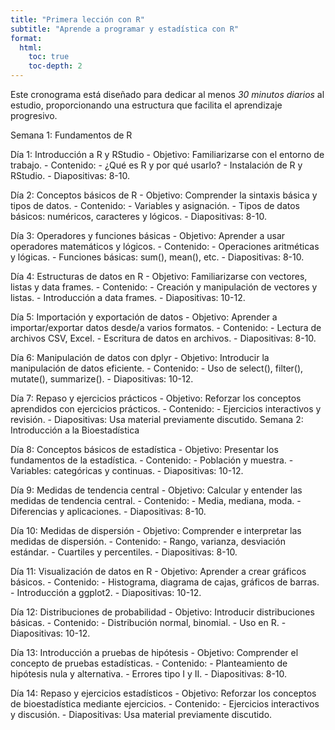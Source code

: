 ```yaml
---
title: "Primera lección con R"
subtitle: "Aprende a programar y estadística con R"
format:
  html:
    toc: true
    toc-depth: 2
---
```


Este cronograma está diseñado para dedicar al menos *30 minutos diarios* al estudio, proporcionando una estructura que facilita el aprendizaje progresivo.



Semana 1: Fundamentos de R

Día 1: Introducción a R y RStudio - Objetivo: Familiarizarse con el entorno de trabajo. - Contenido: - ¿Qué es R y por qué usarlo? - Instalación de R y RStudio. - Diapositivas: 8-10.

Día 2: Conceptos básicos de R - Objetivo: Comprender la sintaxis básica y tipos de datos. - Contenido: - Variables y asignación. - Tipos de datos básicos: numéricos, caracteres y lógicos. - Diapositivas: 8-10.

Día 3: Operadores y funciones básicas - Objetivo: Aprender a usar operadores matemáticos y lógicos. - Contenido: - Operaciones aritméticas y lógicas. - Funciones básicas: sum(), mean(), etc. - Diapositivas: 8-10.

Día 4: Estructuras de datos en R - Objetivo: Familiarizarse con vectores, listas y data frames. - Contenido: - Creación y manipulación de vectores y listas. - Introducción a data frames. - Diapositivas: 10-12.

Día 5: Importación y exportación de datos - Objetivo: Aprender a importar/exportar datos desde/a varios formatos. - Contenido: - Lectura de archivos CSV, Excel. - Escritura de datos en archivos. - Diapositivas: 8-10.

Día 6: Manipulación de datos con dplyr - Objetivo: Introducir la manipulación de datos eficiente. - Contenido: - Uso de select(), filter(), mutate(), summarize(). - Diapositivas: 10-12.

Día 7: Repaso y ejercicios prácticos - Objetivo: Reforzar los conceptos aprendidos con ejercicios prácticos. - Contenido: - Ejercicios interactivos y revisión. - Diapositivas: Usa material previamente discutido.
Semana 2: Introducción a la Bioestadística

Día 8: Conceptos básicos de estadística - Objetivo: Presentar los fundamentos de la estadística. - Contenido: - Población y muestra. - Variables: categóricas y continuas. - Diapositivas: 10-12.

Día 9: Medidas de tendencia central - Objetivo: Calcular y entender las medidas de tendencia central. - Contenido: - Media, mediana, moda. - Diferencias y aplicaciones. - Diapositivas: 8-10.

Día 10: Medidas de dispersión - Objetivo: Comprender e interpretar las medidas de dispersión. - Contenido: - Rango, varianza, desviación estándar. - Cuartiles y percentiles. - Diapositivas: 8-10.

Día 11: Visualización de datos en R - Objetivo: Aprender a crear gráficos básicos. - Contenido: - Histograma, diagrama de cajas, gráficos de barras. - Introducción a ggplot2. - Diapositivas: 10-12.

Día 12: Distribuciones de probabilidad - Objetivo: Introducir distribuciones básicas. - Contenido: - Distribución normal, binomial. - Uso en R. - Diapositivas: 10-12.

Día 13: Introducción a pruebas de hipótesis - Objetivo: Comprender el concepto de pruebas estadísticas. - Contenido: - Planteamiento de hipótesis nula y alternativa. - Errores tipo I y II. - Diapositivas: 8-10.

Día 14: Repaso y ejercicios estadísticos - Objetivo: Reforzar los conceptos de bioestadística mediante ejercicios. - Contenido: - Ejercicios interactivos y discusión. - Diapositivas: Usa material previamente discutido.


<!-- ## Showcase R

{{< revealjs file="slides/lecture-00.html" height="500px">}}

## Eje

{{< revealjs file="slides/01-ejemplo-actividades.html" height="500px">}}

## Empieza a programar con R

{{< revealjs file="../slides/lecture-01.html" height="500px">}}

## Trabajo con datos

{{< revealjs file="../slides/lecture-02.html" height="500px">}}

## Instalación de paquetes

{{< revealjs file="../slides/lecture-03.html" height="500px">}} -->